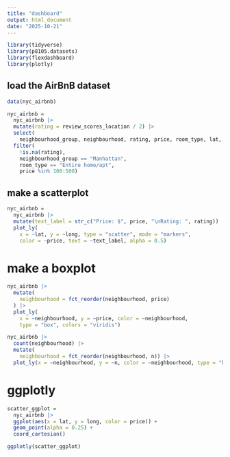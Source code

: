 ```yaml
---
title: "dashboard"
output: html_document
date: "2025-10-21"
---
```


```r
library(tidyverse)
library(p8105.datasets)
library(flexdashboard)
library(plotly)

```

## load the AirBnB dataset

```r
data(nyc_airbnb)

nyc_airbnb = 
  nyc_airbnb |> 
  mutate(rating = review_scores_location / 2) |>
  select(
    neighbourhood_group, neighbourhood, rating, price, room_type, lat, long) |>
  filter(
    !is.na(rating), 
    neighbourhood_group == "Manhattan",
    room_type == "Entire home/apt",
    price %in% 100:500)

```

## make a scatterplot

```r
nyc_airbnb = 
  nyc_airbnb |>
  mutate(text_label = str_c("Price: $", price, "\nRating: ", rating)) |> 
  plot_ly(
    x = ~lat, y = ~long, type = "scatter", mode = "markers",
    color = ~price, text = ~text_label, alpha = 0.5)

```


# make a boxplot

```r
nyc_airbnb |> 
  mutate(
    neighbourhood = fct_reorder(neighbourhood, price)
  ) |>
  plot_ly(
    x = ~neighbourhood, y = ~price, color = ~neighbourhood, 
    type = "box", colors = "viridis")


```

```r
nyc_airbnb |> 
  count(neighbourhood) |> 
  mutate(
    neighbourhood = fct_reorder(neighbourhood, n)) |> 
  plot_ly(x = ~neighbourhood, y = ~n, color = ~neighbourhood, type = "bar", colors = "viridis")

```

# ggplotly

```r
scatter_ggplot = 
  nyc_airbnb |>
  ggplot(aes(x = lat, y = long, color = price)) +
  geom_point(alpha = 0.25) +
  coord_cartesian()

ggplotly(scatter_ggplot)

```




